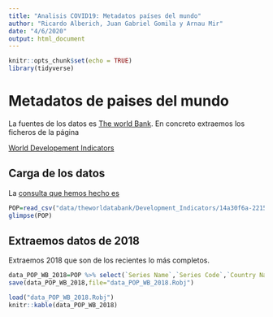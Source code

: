 ```yaml
---
title: "Analisis COVID19: Metadatos países del mundo"
author: "Ricardo Alberich, Juan Gabriel Gomila y Arnau Mir"
date: "4/6/2020"
output: html_document
---
```


```r
knitr::opts_chunk$set(echo = TRUE)
library(tidyverse)
```



#  Metadatos de paises del mundo 


La fuentes de los datos es [The world Bank](https://www.worldbank.org/).  En concreto extraemos los ficheros  de la página

[World Developement Indicators](https://databank.worldbank.org/source/world-development-indicators)



## Carga de los datos

La [consulta que  hemos hecho es](https://databank.worldbank.org/reports.aspx?source=2&series=SP.POP.TOTL&country=#)

```r
POP=read_csv("data/theworldatabank/Development_Indicators/14a30f6a-2215-4df8-8db6-54b187ac4627_Data.csv")
glimpse(POP)
```




## Extraemos  datos  de 2018

Extraemos 2018 que son   de los recientes lo más completos.



```r
data_POP_WB_2018=POP %>% select(`Series Name`,`Series Code`,`Country Name`,`Country Code`,`2018 [YR2018]`)
save(data_POP_WB_2018,file="data_POP_WB_2018.Robj")

```


```r
load("data_POP_WB_2018.Robj")
knitr::kable(data_POP_WB_2018)
```


